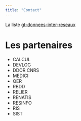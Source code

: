 ```yaml
---
title: "Contact"
---
```


La liste [gt-donnees-inter-reseaux](https://groupes.renater.fr/sympa/info/gt-donnees-inter-reseaux)

<h1>Les partenaires</h1>

- CALCUL
- DEVLOG
- DDOR CNRS
- MEDICI
- QER
- RBDD
- RELIER
- RENATIS
- RESINFO
- RIS
- SIST
